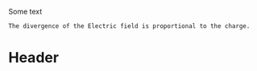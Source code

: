 Some text

```theorem
The divergence of the Electric field is proportional to the charge.
```

# Header